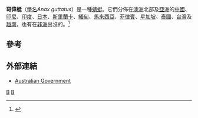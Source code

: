 {{Speciesbox
| taxon = Anax guttatus
| binomial_authority = (Burmeister, 1839)
| image = Blue-tailed_Green_Darner_Anax_guttatus-KRNagar13Oct2007-Wiki.jpg
| image_caption = 斑偉蜓
}}

'''斑偉蜓'''（[[學名|學名]]''Anax guttatus''）是一種[[蜻蜓|蜻蜓]]。它們分佈在[[澳洲|澳洲]]北部及[[亞洲|亞洲]]的[[中國|中國]]、[[印尼|印尼]]、[[印度|印度]]、[[日本|日本]]、[[斯里蘭卡|斯里蘭卡]]、[[緬甸|緬甸]]、[[馬來西亞|馬來西亞]]、[[菲律賓|菲律賓]]、[[星加坡|星加坡]]、[[泰國|泰國]]、[[台灣|台灣]]及[[越南|越南]]，也有在[[非洲|非洲]]出沒的。<ref>{{Cite web|url=http://www.asia-dragonfly.net/globalResults.php?Species=1042 |title=''Anax guttatus'' (Burmeister, 1839) |publisher=Asia Dragonfly |accessdate=2010-10-25 |deadurl=yes |archiveurl=https://web.archive.org/web/20071215142703/http://www.asia-dragonfly.net/globalResults.php?Species=1042 |archivedate=2007-12-15 }}</ref>

==參考==
{{reflist}}

==外部連結==
* [http://www.ento.csiro.au/aicn/name_s/b_227.htm Australian Government] {{Wayback|url=http://www.ento.csiro.au/aicn/name_s/b_227.htm |date=20160303213718 }}

{{taxonbar}}
[[Category:_1839年描述的昆虫|B]]
[[Category:偉蜓屬|B]]
